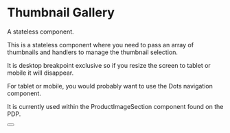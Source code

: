 

<Meta title="atoms/buttons" />

# Thumbnail Gallery

<Subtitle>A stateless component.</Subtitle>

This is a stateless component where you need to pass an array of thumbnails and handlers to manage the thumbnail selection.

It is desktop breakpoint exclusive so if you resize the screen to tablet or mobile it will disappear.

For tablet or mobile, you would probably want to use the Dots navigation component.

It is currently used within the ProductImageSection component found on the PDP.

<Canvas>
  <Story name="basic">
    <Button />
  </Story>
</Canvas>
